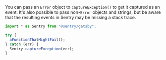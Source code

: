 You can pass an `Error` object to `captureException()` to get it captured as an event. It's also possible to pass non-`Error` objects and strings, but be aware that the resulting events in Sentry may be missing a stack trace.

```javascript
import * as Sentry from "@sentry/gatsby";

try {
  aFunctionThatMightFail();
} catch (err) {
  Sentry.captureException(err);
}
```
